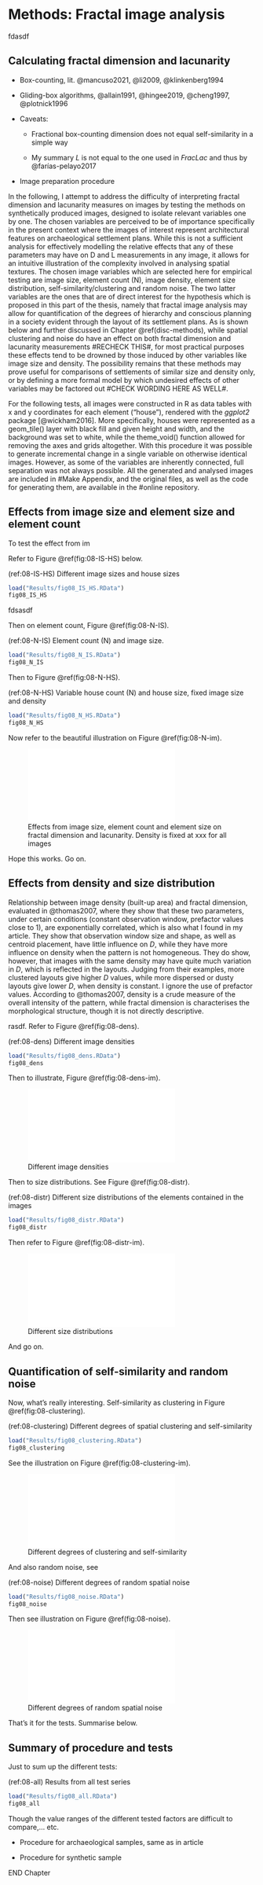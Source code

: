 # Methods: Fractal image analysis {#images-methods}

fdasdf

## Calculating fractal dimension and lacunarity

-   Box-counting, lit. @mancuso2021, @li2009, @klinkenberg1994

-   Gliding-box algorithms, @allain1991, @hingee2019, @cheng1997, @plotnick1996

-   Caveats:

    -   Fractional box-counting dimension does not equal self-similarity in a simple way

    -   My summary *L* is not equal to the one used in *FracLac* and thus by @farías-pelayo2017

-   Image preparation procedure

In the following, I attempt to address the difficulty of interpreting fractal dimension and lacunarity measures on images by testing the methods on synthetically produced images, designed to isolate relevant variables one by one. The chosen variables are perceived to be of importance specifically in the present context where the images of interest represent architectural features on archaeological settlement plans. While this is not a sufficient analysis for effectively modelling the relative effects that any of these parameters may have on D and L measurements in any image, it allows for an intuitive illustration of the complexity involved in analysing spatial textures. The chosen image variables which are selected here for empirical testing are image size, element count (N), image density, element size distribution, self-similarity/clustering and random noise. The two latter variables are the ones that are of direct interest for the hypothesis which is proposed in this part of the thesis, namely that fractal image analysis may allow for quantification of the degrees of hierarchy and conscious planning in a society evident through the layout of its settlement plans. As is shown below and further discussed in Chapter \@ref(disc-methods), while spatial clustering and noise do have an effect on both fractal dimension and lacunarity measurements #RECHECK THIS#, for most practical purposes these effects tend to be drowned by those induced by other variables like image size and density. The possibility remains that these methods may prove useful for comparisons of settlements of similar size and density only, or by defining a more formal model by which undesired effects of other variables may be factored out #CHECK WORDING HERE AS WELL#.

For the following tests, all images were constructed in R as data tables with x and y coordinates for each element ("house"), rendered with the *ggplot2* package [@wickham2016]. More specifically, houses were represented as a geom_tile() layer with black fill and given height and width, and the background was set to white, while the theme_void() function allowed for removing the axes and grids altogether. With this procedure it was possible to generate incremental change in a single variable on otherwise identical images. However, as some of the variables are inherently connected, full separation was not always possible. All the generated and analysed images are included in #Make Appendix, and the original files, as well as the code for generating them, are available in the #online repository.

## Effects from image size and element size and element count

To test the effect from im

Refer to Figure \@ref(fig:08-IS-HS) below.

(ref:08-IS-HS) Different image sizes and house sizes

```r
load("Results/fig08_IS_HS.RData")
fig08_IS_HS
```

fdsasdf

Then on element count, Figure \@ref(fig:08-N-IS).

(ref:08-N-IS) Element count (N) and image size.

```r
load("Results/fig08_N_IS.RData")
fig08_N_IS
```

Then to Figure \@ref(fig:08-N-HS).

(ref:08-N-HS) Variable house count (N) and house size, fixed image size and density

```r
load("Results/fig08_N_HS.RData")
fig08_N_HS
```

Now refer to the beautiful illustration on Figure \@ref(fig:08-N-im).

![Effects from image size, element count and element size on fractal dimension and lacunarity. Density is fixed at xxx for all images](Results/fig08_N_im.pdf){#fig:08-N-im}

Hope this works. Go on.

## Effects from density and size distribution

Relationship between image density (built-up area) and fractal dimension, evaluated in @thomas2007, where they show that these two parameters, under certain conditions (constant observation window, prefactor values close to 1), are exponentially correlated, which is also what I found in my article. They show that observation window size and shape, as well as centroid placement, have little influence on *D*, while they have more influence on density when the pattern is not homogeneous. They do show, however, that images with the same density may have quite much variation in *D*, which is reflected in the layouts. Judging from their examples, more clustered layouts give higher *D* values, while more dispersed or dusty layouts give lower *D*, when density is constant. I ignore the use of prefactor values. According to @thomas2007, density is a crude measure of the overall intensity of the pattern, while fractal dimension is characterises the morphological structure, though it is not directly descriptive.

rasdf. Refer to Figure \@ref(fig:08-dens).

(ref:08-dens) Different image densities

```r
load("Results/fig08_dens.RData")
fig08_dens
```

Then to illustrate, Figure \@ref(fig:08-dens-im).

![Different image densities](Results/fig08_dens_im.pdf){#fig:08-dens-im}

Then to size distributions. See Figure \@ref(fig:08-distr).

(ref:08-distr) Different size distributions of the elements contained in the images

```r
load("Results/fig08_distr.RData")
fig08_distr
```

Then refer to Figure \@ref(fig:08-distr-im).

![Different size distributions](Results/fig08_distr_im.pdf){#fig:08-distr-im}

And go on.

## Quantification of self-similarity and random noise

Now, what's really interesting. Self-similarity as clustering in Figure \@ref(fig:08-clustering).

(ref:08-clustering) Different degrees of spatial clustering and self-similarity

```r
load("Results/fig08_clustering.RData")
fig08_clustering
```

See the illustration on Figure \@ref(fig:08-clustering-im).

![Different degrees of clustering and self-similarity](Results/fig08_clustering_im.pdf){#fig:08-clustering-im}

And also random noise, see

(ref:08-noise) Different degrees of random spatial noise

```r
load("Results/fig08_noise.RData")
fig08_noise
```

Then see illustration on Figure \@ref(fig:08-noise).

![Different degrees of random spatial noise](Results/fig08_noise_im.pdf){#fig:08-noise-im}

That's it for the tests. Summarise below.

## Summary of procedure and tests

Just to sum up the different tests:

(ref:08-all) Results from all test series

```r
load("Results/fig08_all.RData")
fig08_all
```

Though the value ranges of the different tested factors are difficult to compare,... etc.

-   Procedure for archaeological samples, same as in article

-   Procedure for synthetic sample

END Chapter
